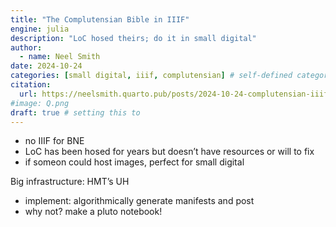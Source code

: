```yaml
---
title: "The Complutensian Bible in IIIF"
engine: julia
description: "LoC hosed theirs; do it in small digital"
author:
  - name: Neel Smith
date: 2024-10-24
categories: [small digital, iiif, complutensian] # self-defined categories
citation: 
  url: https://neelsmith.quarto.pub/posts/2024-10-24-complutensian-iiif/ 
#image: Q.png
draft: true # setting this to
---
```



- no IIIF for BNE
- LoC has been hosed for years but doesn't have resources or will to fix
- if someon could host images, perfect for small digital

Big infrastructure: HMT's UH

- implement: algorithmically generate manifests and post
- why not? make a pluto notebook!

